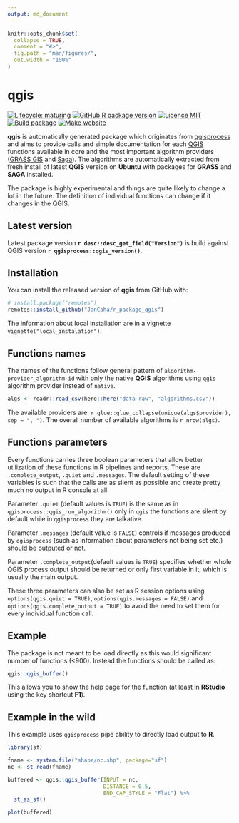 ```yaml
---
output: md_document
---
```


<!-- README.md is generated from README.Rmd. Please edit that file -->

```r
knitr::opts_chunk$set(
  collapse = TRUE,
  comment = "#>",
  fig.path = "man/figures/",
  out.width = "100%"
)
```

# qgis

<!-- badges: start -->
[![Lifecycle: maturing](https://img.shields.io/badge/lifecycle-maturing-yellow)](https://lifecycle.r-lib.org/articles/stages.html#maturing)
[![GitHub R package version](https://img.shields.io/github/r-package/v/JanCaha/r_package_qgis)](https://github.com/JanCaha/r_package_qgis/blob/master/DESCRIPTION)
[![Licence MIT](https://img.shields.io/badge/licence-MIT-blue)](https://github.com/JanCaha/r_package_qgis/blob/master/LICENSE.md)
[![Build package](https://github.com/JanCaha/r_package_qgis/actions/workflows/build_package.yaml/badge.svg)](https://github.com/JanCaha/r_package_qgis/actions/workflows/build_package.yaml)
[![Make website](https://github.com/JanCaha/r_package_qgis/actions/workflows/make_web.yaml/badge.svg)](https://github.com/JanCaha/r_package_qgis/actions/workflows/make_web.yaml)

<!-- badges: end -->

**qgis** is automatically generated package which originates from [qgisprocess](https://github.com/paleolimbot/qgisprocess) and aims to provide calls and simple documentation for each [QGIS](https://qgis.org/en/site/) functions available in core and the most important algorithm providers ([GRASS GIS](https://grass.osgeo.org/) and [Saga](http://www.saga-gis.org/)). The algorithms are automatically extracted from fresh install of latest **QGIS** version on **Ubuntu** with packages for **GRASS** and **SAGA** installed.

The package is highly experimental and things are quite likely to change a lot in the future. The definition of individual functions can change if it changes in the QGIS.

## Latest version

Latest package version **`r desc::desc_get_field("Version")`** is build against QGIS version **`r qgisprocess::qgis_version()`**.

## Installation

You can install the released version of **qgis** from GitHub with:

``` r
# install.package("remotes")
remotes::install_github("JanCaha/r_package_qgis")
```

The information about local installation are in a vignette `vignette("local_instalation")`.

## Functions names

The names of the functions follow general pattern of `algorithm-provider_algorithm-id` with only the native **QGIS** algorithms using `qgis` algorithm provider instead of `native`. 

```r
algs <- readr::read_csv(here::here("data-raw", "algorithms.csv"))
```

The available providers are: `r glue::glue_collapse(unique(algs$provider), sep = ", ")`. The overall number of available algorithms is `r nrow(algs)`.

## Functions parameters

Every functions carries three boolean parameters that allow better utilization of these functions in R pipelines and reports. These are `.complete_output`, `.quiet` and `.messages`. The default setting of these variables is such that the calls are as silent as possible and create pretty much no output in R console at all.

Parameter `.quiet` (default values is `TRUE`) is the same as in `qgisprocess::qgis_run_algorithm()` only in `qgis` the functions are silent by default while in `qgisprocess` they are talkative.

Parameter `.messages` (default value is `FALSE`) controls if messages produced by `qgisprocess` (such as information about parameters not being set etc.) should be outputed or not.

Parameter `.complete_output`(default values is `TRUE`) specifies whether whole QGIS process output should be returned or only first variable in it, which is usually the main output.

These three parameters can also be set as R session options using `options(qgis.quiet = TRUE)`, `options(qgis.messages = FALSE)` and `options(qgis.complete_output = TRUE)` to avoid the need to set them for every individual function call.

## Example

The package is not meant to be load directly as this would significant number of functions (<900). Instead the functions should be called as: 

```r
qgis::qgis_buffer()
```

This allows you to show the help page for the function (at least in **RStudio** using the key shortcut **F1**).

## Example in the wild

This example uses `qgisprocess` pipe ability to directly load output to **R**.

```r
library(sf)

fname <- system.file("shape/nc.shp", package="sf")
nc <- st_read(fname)

buffered <- qgis::qgis_buffer(INPUT = nc, 
                              DISTANCE = 0.5, 
                              END_CAP_STYLE = "Flat") %>% 
  st_as_sf()

plot(buffered)
```

